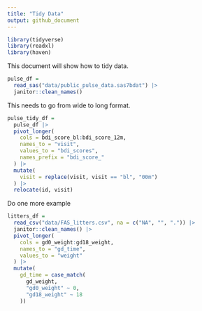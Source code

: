 ```yaml
---
title: "Tidy Data"
output: github_document
---
```


```r
library(tidyverse)
library(readxl)
library(haven)
```

This document will show how to tidy data. 

```r
pulse_df = 
  read_sas("data/public_pulse_data.sas7bdat") |>
  janitor::clean_names()
```

This needs to go from wide to long format. 

```r
pulse_tidy_df = 
  pulse_df |>
  pivot_longer(
    cols = bdi_score_bl:bdi_score_12m, 
    names_to = "visit", 
    values_to = "bdi_scores", 
    names_prefix = "bdi_score_"
  ) |>
  mutate(
    visit = replace(visit, visit == "bl", "00m")
  ) |>
  relocate(id, visit)
```

Do one more example 

```r
litters_df =
  read_csv("data/FAS_litters.csv", na = c("NA", "", ".")) |>
  janitor::clean_names() |> 
  pivot_longer(
    cols = gd0_weight:gd18_weight, 
    names_to = "gd_time",
    values_to = "weight"
  ) |>
  mutate(
    gd_time = case_match(
      gd_weight, 
      "gd0_weight" ~ 0, 
      "gd18_weight" ~ 18
    ))
    
```





